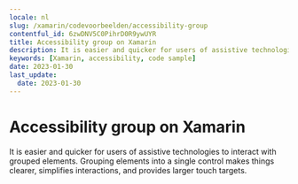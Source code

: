 ```yaml
---
locale: nl
slug: /xamarin/codevoorbeelden/accessibility-group
contentful_id: 6zwDNV5C0PihrD0R9ywUYR
title: Accessibility group on Xamarin
description: It is easier and quicker for users of assistive technologies to interact with grouped elements.
keywords: [Xamarin, accessibility, code sample]
date: 2023-01-30
last_update:
  date: 2023-01-30
---
```


# Accessibility group on Xamarin

It is easier and quicker for users of assistive technologies to interact with grouped elements. Grouping elements into a single control makes things clearer, simplifies interactions, and provides larger touch targets.

<CodeSample id="accessibility-group" framework="xamarin" locale="nl"/>
